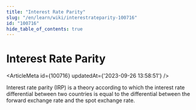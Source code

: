 ```yaml
---
title: "Interest Rate Parity"
slug: "/en/learn/wiki/interestrateparity-100716"
id: "100716"
hide_table_of_contents: true
---
```



# Interest Rate Parity

<ArticleMeta id={100716} updatedAt={'2023-09-26 13:58:51'} />
<div className='border-solid border-b border-t-0 my-4 border-[var(--ifm-color-gray-300)]' />

Interest rate parity (IRP) is a theory according to which the interest rate differential between two countries is equal to the differential between the forward exchange rate and the spot exchange rate.
